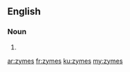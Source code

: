 ==English==

===Noun===
{{head|en|plural}}

# {{plural of|zyme|lang=en|nocat=1}}

[[ar:zymes]]
[[fr:zymes]]
[[ku:zymes]]
[[my:zymes]]